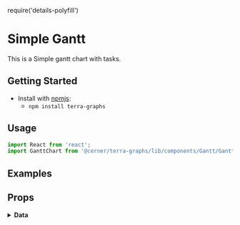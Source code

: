 require('details-polyfill')

# Simple Gantt
This is a Simple gantt chart with tasks.

## Getting Started

- Install with [npmjs](https://www.npmjs.com):
  - `npm install terra-graphs`

## Usage
```jsx
import React from 'react';
import GanttChart from '@cerner/terra-graphs/lib/components/Gantt/GanttChart';
```
## Examples
<GanttChart />

## Props
<PropsTable />

<details>
<summary style={{fontSize: 24 }}>
<b>Data</b>
</summary>

### Graph Config object
<GraphConfig />

### Data object
<DataObject />

### Load Track
<LoadTracks />
</details>
